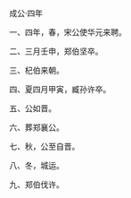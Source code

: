 

成公·四年

一、四年，春，宋公使华元来聘。

二、三月壬申，郑伯坚卒。

三、杞伯来朝。

四、夏四月甲寅，臧孙许卒。

五、公如晋。

六、葬郑襄公。

七、秋，公至自晋。

八、冬，城运。

九、郑伯伐许。

